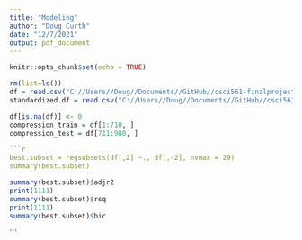 ```yaml
---
title: "Modeling"
author: "Doug Curth"
date: "12/7/2021"
output: pdf_document
---
```


```r
knitr::opts_chunk$set(echo = TRUE)
```

```r
rm(list=ls())
df = read.csv("C://Users//Doug//Documents//GitHub//csci561-finalproject-team2//data//df.csv")
standardized.df = read.csv("C://Users//Doug//Documents//GitHub//csci561-finalproject-team2//data//standardizeddf.csv")

```



```r
df[is.na(df)] <- 0
compression_train = df[1:710, ]
compression_test = df[711:980, ]

```

```r
```r
best.subset = regsubsets(df[,2] ~., df[,-2], nvmax = 29)
summary(best.subset)

```

```r
summary(best.subset)$adjr2
print(1111)
summary(best.subset)$rsq
print(1111)
summary(best.subset)$bic
```


```















